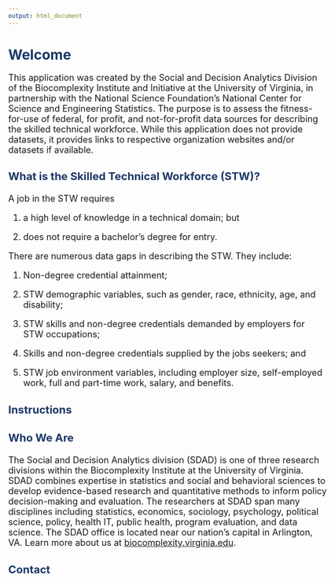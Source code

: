 ```yaml
---
output: html_document
---
```


<style type="text/css">

body{ /* Normal  */
      font-size: 18px;
  }
td {  /* Table  */
  font-size: 14px;
}
h1.title {
  font-size: 38px;

}
h1 { /* Header 1 */
  font-size: 28px;
  color: #1B3766;
}
h2 { /* Header 2 */
    font-size: 22px;
  color: #1B3766;
}
h3 { /* Header 3 */
  font-size: 22px;
  color: #1B3766;
}
code.r{ /* Code block */
    font-size: 11px;
}
pre { /* Code block - determines code spacing between lines */
    font-size: 14px;
}
</style>


# Welcome

This application was created by the Social and Decision Analytics Division of the Biocomplexity Institute and Initiative at the University of Virginia, in partnership with the National Science Foundation's National Center for Science and Engineering Statistics. The purpose is to assess the fitness-for-use of federal, for profit, and not-for-profit  data sources for describing the skilled technical workforce. While this application does not provide datasets, it provides links to respective organization websites and/or datasets if available.

### What is the Skilled Technical Workforce (STW)?

A job in the STW requires 

  1. a high level of knowledge in a technical domain; but
  
  2. does not require a bachelor's degree for entry.

There are numerous data gaps in describing the STW. They include:

  1. Non-degree credential attainment;
  
  2. STW demographic variables, such as gender, race, ethnicity, age, and disability;
  
  3. STW skills and non-degree credentials demanded by employers for STW occupations;
  
  4. Skills and non-degree credentials supplied by the jobs seekers; and
  
  5. STW job environment variables, including employer size, self-employed work, full and part-time work, salary, and benefits.


### Instructions




### Who We Are
The Social and Decision Analytics division (SDAD) is one of three research divisions within the Biocomplexity Institute at the University of Virginia. SDAD combines expertise in statistics and social and behavioral sciences to develop evidence-based research and quantitative methods to inform policy decision-making and evaluation. The researchers at SDAD span many disciplines including statistics, economics, sociology, psychology, political science, policy, health IT, public health, program evaluation, and data science. The SDAD office is located near our nation's capital in Arlington, VA. Learn more about us at [biocomplexity.virginia.edu](biocomplexity.virginia.edu). 

### Contact
